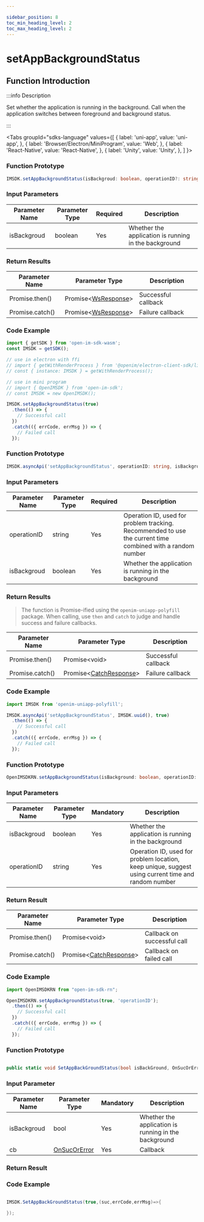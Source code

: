 ```yaml
---

sidebar_position: 8
toc_min_heading_level: 2
toc_max_heading_level: 2
---
```


# setAppBackgroundStatus

## Function Introduction

:::info Description

Set whether the application is running in the background. Call when the application switches between foreground and background status.

:::

<Tabs
groupId="sdks-language"
values={[
{ label: 'uni-app', value: 'uni-app', },
{ label: 'Browser/Electron/MiniProgram', value: 'Web', },
{ label: 'React-Native', value: 'React-Native', },
{ label: 'Unity', value: 'Unity', },
]
}>

<TabItem value="Web">

### Function Prototype

```ts showLineNumbers
IMSDK.setAppBackgroundStatus(isBackgroud: boolean, operationID?: string): Promise<WsResponse>
```

### Input Parameters

| Parameter Name | Parameter Type | Required | Description                     |
| -------------- | -------------- | -------- | ------------------------------- |
| isBackgroud    | boolean       | Yes      | Whether the application is running in the background |

### Return Results

| Parameter Name  | Parameter Type                                | Description      |
| --------------- | ---------------------------------------------- | ---------------- |
| Promise.then()  | Promise<[WsResponse](/class/response.mdx)\>    | Successful callback |
| Promise.catch() | Promise<[WsResponse](/class/response.mdx)\>    | Failure callback   |

### Code Example

```js showLineNumbers
import { getSDK } from 'open-im-sdk-wasm';
const IMSDK = getSDK();

// use in electron with ffi
// import { getWithRenderProcess } from '@openim/electron-client-sdk/lib/render';
// const { instance: IMSDK } = getWithRenderProcess();

// use in mini program
// import { OpenIMSDK } from 'open-im-sdk';
// const IMSDK = new OpenIMSDK();

IMSDK.setAppBackgroundStatus(true)
  .then(() => {
    // Successful call
  })
  .catch(({ errCode, errMsg }) => {
    // Failed call
  });
```

</TabItem>

<TabItem value="uni-app">

### Function Prototype

```ts showLineNumbers
IMSDK.asyncApi('setAppBackgroundStatus', operationID: string, isBackgroud: boolean): Promise<void>
```

### Input Parameters

| Parameter Name | Parameter Type | Required | Description                                               |
| -------------- | -------------- | -------- | --------------------------------------------------------- |
| operationID    | string        | Yes      | Operation ID, used for problem tracking. Recommended to use the current time combined with a random number |
| isBackgroud    | boolean       | Yes      | Whether the application is running in the background      |

### Return Results

> The function is Promise-ified using the `openim-uniapp-polyfill` package. When calling, use `then` and `catch` to judge and handle success and failure callbacks.

| Parameter Name  | Parameter Type                                         | Description      |
| --------------- | ------------------------------------------------------ | ---------------- |
| Promise.then()  | Promise<void\>                                         | Successful callback |
| Promise.catch() | Promise<[CatchResponse](/class/response.mdx)\>         | Failure callback   |

### Code Example

```js showLineNumbers
import IMSDK from 'openim-uniapp-polyfill';

IMSDK.asyncApi('setAppBackgroundStatus', IMSDK.uuid(), true)
  .then(() => {
    // Successful call
  })
  .catch(({ errCode, errMsg }) => {
    // Failed call
  });
```

</TabItem>
<TabItem value="React-Native">

### Function Prototype

```ts showLineNumbers
OpenIMSDKRN.setAppBackgroundStatus(isBackground: boolean, operationID: string): Promise<void>
```

### Input Parameters

| Parameter Name    | Parameter Type | Mandatory | Description                                                   |
| ----------- | -------- | -------- | ------------------------------------------------------- |
| isBackgroud | boolean  | Yes       | Whether the application is running in the background                                      |
| operationID | string   | Yes       | Operation ID, used for problem location, keep unique, suggest using current time and random number |

### Return Result

| Parameter Name        | Parameter Type                                                | Description        |
| --------------- | ------------------------------------------------------- | ------------ |
| Promise.then()  | Promise<void\>                                          | Callback on successful call |
| Promise.catch() | Promise<[CatchResponse](/class/response.mdx)\> | Callback on failed call |

### Code Example

```js showLineNumbers
import OpenIMSDKRN from "open-im-sdk-rn";

OpenIMSDKRN.setAppBackgroundStatus(true, 'operationID');
  .then(() => {
    // Successful call
  })
  .catch(({ errCode, errMsg }) => {
    // Failed call
  });
```

</TabItem>

<TabItem value="Unity">

### Function Prototype

```C# showLineNumbers

public static void SetAppBackGroundStatus(bool isBackGround, OnSucOrError cb)

```

### Input Parameter

| Parameter Name    | Parameter Type | Mandatory | Description                                                    |
| ----------- | -------- | -------- | ------------------------------------------------------- |
| isBackgroud | bool |Yes      | Whether the application is running in the background  |
| cb | [OnSucOrError](/callback/OnSucOrError.mdx)|Yes      | Callback |

### Return Result

### Code Example

```C# showLineNumbers

IMSDK.SetAppBackGroundStatus(true,(suc,errCode,errMsg)=>{

});

```

</TabItem>

</Tabs>